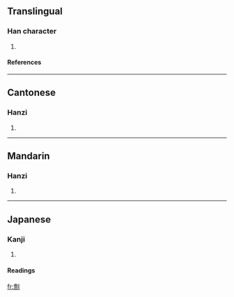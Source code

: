 ==Translingual==
===Han character===
{{Han char|rad=刀|as=12|sn=14|four=2230<sub>0</sub>|canj=人火中弓 (OFLN)}}
# {{defn|Han}}
====References====
{{Han ref|kx=0143.480|dkj=02182|dj=0324.220|hdz=10355.200|uh=5281|ud=21121|bh=E142|bd=57666}}
----

==Cantonese==
===Hanzi===
{{yue-hanzi|jyut=|y=chiu1}}
# {{defn|Cantonese}}
----
==Mandarin==
===Hanzi===
{{cmn-hanzi|pin=qiāo (qiao1)|wg=ch'iao<sup>1</sup>}}
# {{defn|Mandarin}}
----
==Japanese==
===Kanji===
{{ja-kanji|grade=|rs=刀12}}
# {{defn|Japanese}} 
====Readings====
{{ja-readings|on=[[っよう]] (syō), [[じょう]] (jō)|kun=[[たつ]] (tatsu), [[かる]] (karu), [[かりとる]] (karitoru)}}




[[fr:劁]]